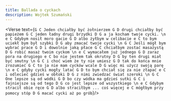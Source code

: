 ```yaml
---
title: Ballada o cyckach
description: Wojtek Szumański
---
```



<Verse text={`
G C
Jeden chciałby być żołnierzem
G D
drugi chciałby być papieżem
G C
jeden ładny drugi brzydki
D G
a ja kocham twoje cycki.
 \n
e C
Gdybym nosił moro gacie
G D
albo żyłbym w celibacie
e C
to bym uciekł bym był szybki
D G
aby zmacać twoje cycki
 \n
G C
Jeśli mógł bym wybrać prace
G D
i dowolnie jaką płace
G C
chciałbym zostać masażystą
D G
robić masaż twoim cyckom
 \n
e C
wymacałem już jednego
G D
zaraz pora na drugiego
e C
bo nie jestem tak okrutny
D G
by ten drugi miał być smutny
 \n
G C
i choć wiem że ty nie umiesz
G D
tak do końca mnie zrozumieć
G C
to ja nie mam cycków wcale
D G
więc mi użycz swoją parę
 \n
e C
gdyby cycki mogły latać
G D
to bym chciał się za nie złapać
e C
i odlecieć gdzieś w obłoki
D G
z nimi zwiedzać świat szeroki
 \n
G C
One lepsze są od wódki
G D
bo czy wódka ma gdzieś sutki
G C
i fajniejsze są od tego
D G
co jest lepsze od wszystkiego
 \n
e C
Gdybym stracił obie ręce
G D
albo straciłbym ... coś więcej
e C
mógłbym przy pomocy stóp
D G
macać cycki aż po grób
`}/>
